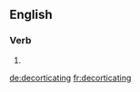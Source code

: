 
==English==

===Verb===
{{head|en}}

# {{present participle of|decorticate}}

[[de:decorticating]]
[[fr:decorticating]]
